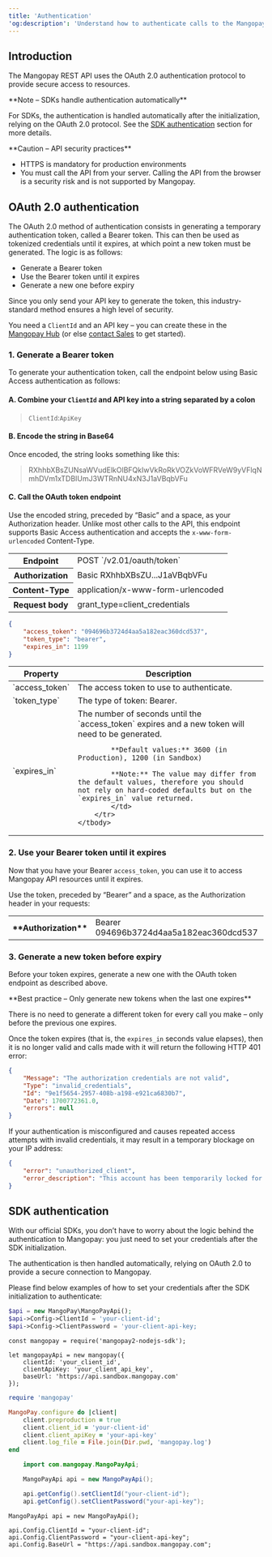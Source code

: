 ```yaml
---
title: 'Authentication'
'og:description': 'Understand how to authenticate calls to the Mangopay API using OAuth 2.0, including a step-by-step guide, examples, and best practices.'
---
```


## Introduction  

The Mangopay REST API uses the OAuth 2.0 authentication protocol to provide secure access to resources.   

<Note>  
**Note – SDKs handle authentication automatically** 
  
For SDKs, the authentication is handled automatically after the initialization, relying on the OAuth 2.0 protocol. See the <a href="#sdk-authentication">SDK authentication</a> section for more details.  
</Note>  

<Warning>  
**Caution – API security practices** 
  
- HTTPS is mandatory for production environments  
- You must call the API from your server. Calling the API from the browser is a security risk and is not supported by Mangopay.
</Warning>  

## OAuth 2.0 authentication  

The OAuth 2.0 method of authentication consists in generating a temporary authentication token, called a Bearer token. This can then be used as tokenized credentials until it expires, at which point a new token must be generated. The logic is as follows:   
- Generate a Bearer token  
- Use the Bearer token until it expires  
- Generate a new one before expiry  

Since you only send your API key to generate the token, this industry-standard method ensures a high level of security.  

You need a `ClientId` and an API key – you can create these in the <a href="https://hub.mangopay.com/" target="_blank">Mangopay Hub</a> (or else <a href="https://mangopay.com/contact" target="_blank">contact Sales</a> to get started).

### 1. Generate a Bearer token  

To generate your authentication token, call the endpoint below using Basic Access authentication as follows:  

#### A. Combine your `ClientId` and API key into a string separated by a colon  

> `ClientId`:`ApiKey`  

#### B. Encode the string in Base64  

Once encoded, the string looks something like this:  

> RXhhbXBsZUNsaWVudElkOlBFQkIwVkRoRkVOZkVoWFRVeW9yVFlqNmhDVm1xTDBIUmJ3WTRnNU4xN3J1aVBqbVFu  

#### C. Call the OAuth token endpoint  

Use the encoded string, preceded by “Basic” and a space, as your Authorization header. Unlike most other calls to the API, this endpoint supports Basic Access authentication and accepts the `x-www-form-urlencoded` Content-Type.

<table class="header-column">
    <tbody>
        <tr>
            <th class="header">Endpoint</th>
            <td class="table-content">POST   `/v2.01/oauth/token` </td>
        </tr>
        <tr>
            <th class="header">Authorization</th>
            <td class="table-content">Basic RXhhbXBsZU...J1aVBqbVFu  </td>
        </tr>
        <tr>
            <th class="header">Content-Type</th>
            <td class="table-content">application/x-www-form-urlencoded</td>
        </tr>
        <tr>
            <th class="header">Request body</th>
            <td class="table-content">grant_type=client_credentials</td>
        </tr>
    </tbody>
</table>

```json API response
{
    "access_token": "094696b3724d4aa5a182eac360dcd537",
    "token_type": "bearer",
    "expires_in": 1199
}
```
<table>
    <thead>
        <tr>
            <th class="header">Property</th>
            <th class="header">Description</th>
        </tr>
    </thead>
    <tbody>
        <tr>
            <td class="table-content">`access_token`</td>
            <td class="table-content">The access token to use to authenticate.</td>
        </tr>
        <tr>
            <td class="table-content">`token_type`</td>
            <td class="table-content">The type of token: Bearer.</td>
        </tr>
        <tr>
            <td class="table-content">`expires_in`</td>
            <td class="table-content"> 
            The number of seconds until the `access_token` expires and a new token will need to be generated.

            **Default values:** 3600 (in Production), 1200 (in Sandbox)

            **Note:** The value may differ from the default values, therefore you should not rely on hard-coded defaults but on the `expires_in` value returned.
            </td>
        </tr>
    </tbody>
</table>

### 2. Use your Bearer token until it expires  

Now that you have your Bearer `access_token`, you can use it to access Mangopay API resources until it expires.  

Use the token, preceded by “Bearer” and a space, as the Authorization header in your requests:  

<table class="header-column">
    <tr>
        <th class="header">**Authorization**</th>
        <td class="table-content">Bearer 094696b3724d4aa5a182eac360dcd537</td>
    </tr>
</table>

### 3. Generate a new token before expiry  

Before your token expires, generate a new one with the OAuth token endpoint as described above.   

<Check>  
**Best practice – Only generate new tokens when the last one expires** 
  
There is no need to generate a different token for every call you make – only before the previous one expires.  
</Check>  

Once the token expires (that is, the `expires_in` seconds value elapses), then it is no longer valid and calls made with it will return the following HTTP 401 error:   
```json 401 - Authorization credentials not valid
{
    "Message": "The authorization credentials are not valid",
    "Type": "invalid_credentials",
    "Id": "9e1f5654-2957-408b-a198-e921ca6830b7",
    "Date": 1700772361.0,
    "errors": null
}
```  

If your authentication is misconfigured and causes repeated access attempts with invalid credentials, it may result in a temporary blockage on your IP address:  
```json 400 - Account temporarily blocked
{
    "error": "unauthorized_client",
    "error_description": "This account has been temporarily locked for security reasons. Please try again later."
}
```  

## SDK authentication  

With our official SDKs, you don’t have to worry about the logic behind the authentication to Mangopay: you just need to set your credentials after the SDK initialization.  

The authentication is then handled automatically, relying on OAuth 2.0 to provide a secure connection to Mangopay.  

Please find below examples of how to set your credentials after the SDK initialization to authenticate:  
<CodeGroup>  

```php
$api = new MangoPay\MangoPayApi();
$api->Config->ClientId = 'your-client-id';
$api->Config->ClientPassword = 'your-client-api-key;
```  

```nodejs
const mangopay = require('mangopay2-nodejs-sdk');

let mangopayApi = new mangopay({
    clientId: 'your_client_id',
    clientApiKey: 'your_client_api_key',
    baseUrl: 'https://api.sandbox.mangopay.com'
});
```  

```ruby
require 'mangopay'

MangoPay.configure do |client|
    client.preproduction = true
    client.client_id = 'your-client-id'
    client.client_apiKey = 'your-api-key'
    client.log_file = File.join(Dir.pwd, 'mangopay.log')
end
```  

```java
    import com.mangopay.MangoPayApi;

    MangoPayApi api = new MangoPayApi();

    api.getConfig().setClientId("your-client-id");
    api.getConfig().setClientPassword("your-api-key");
```  

```.net
MangoPayApi api = new MangoPayApi();

api.Config.ClientId = "your-client-id";
api.Config.ClientPassword = "your-client-api-key";
api.Config.BaseUrl = "https://api.sandbox.mangopay.com";
```  
</CodeGroup>